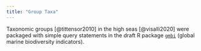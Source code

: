 ```yaml
---
title: "Group Taxa"
---
```


Taxonomic groups [@tittensor2010] in the high seas [@visalli2020] were packaged with simple query statements in the draft R package [`gmbi`](https://marinebon.github.io/gmbi/articles/calc.html#assign-taxonomic-groups) (global marine biodiversity indicators).
